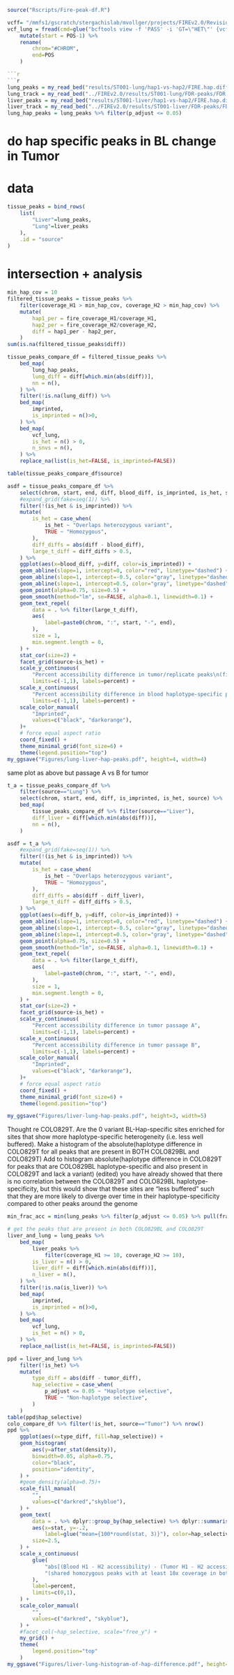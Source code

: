 ```r
source("Rscripts/Fire-peak-df.R")
```

```r
vcff= "/mmfs1/gscratch/stergachislab/mvollger/projects/FIREv2.0/Revision-1/liver-lung/vcfs/ST001-lung.vcf.norm.bcf.gz"
vcf_lung = fread(cmd=glue("bcftools view -f 'PASS' -i 'GT=\"HET\"' {vcff} | grep -v ^##"))  %>% 
    mutate(start = POS-1) %>%
    rename(
        chrom="#CHROM",
        end=POS
    )

```r

```r
lung_peaks = my_read_bed("results/ST001-lung/hap1-vs-hap2/FIRE.hap.differences.bed")
lung_track = my_read_bed("../FIREv2.0/results/ST001-lung/FDR-peaks/FDR.track.bed.gz")
liver_peaks = my_read_bed("results/ST001-liver/hap1-vs-hap2/FIRE.hap.differences.bed")
liver_track = my_read_bed("../FIREv2.0/results/ST001-liver/FDR-peaks/FDR.track.bed.gz")
lung_hap_peaks = lung_peaks %>% filter(p_adjust <= 0.05)
```


#
# do hap specific peaks in BL change in Tumor
#

# data
```r
tissue_peaks = bind_rows(
    list(
        "Liver"=lung_peaks,
        "Lung"=liver_peaks
    ),
    .id = "source"
)
```

# intersection + analysis
```r
min_hap_cov = 10
filtered_tissue_peaks = tissue_peaks %>%
    filter(coverage_H1 > min_hap_cov, coverage_H2 > min_hap_cov) %>%
    mutate(
        hap1_per = fire_coverage_H1/coverage_H1,
        hap2_per = fire_coverage_H2/coverage_H2,
        diff = hap1_per - hap2_per, 
    ) 
sum(is.na(filtered_tissue_peaks$diff))

tissue_peaks_compare_df = filtered_tissue_peaks %>%
    bed_map(
        lung_hap_peaks,
        lung_diff = diff[which.min(abs(diff))],
        nn = n(),
    ) %>%
    filter(!is.na(lung_diff)) %>%
    bed_map(
        imprinted, 
        is_imprinted = n()>0,
    ) %>%
    bed_map(
        vcf_lung,
        is_het = n() > 0,
        n_snvs = n(),
    ) %>%
    replace_na(list(is_het=FALSE, is_imprinted=FALSE))

table(tissue_peaks_compare_df$source)
```


```r
asdf = tissue_peaks_compare_df %>%
    select(chrom, start, end, diff, blood_diff, is_imprinted, is_het, source) %>%
    #expand_grid(fake=seq(1)) %>%
    filter(!(is_het & is_imprinted)) %>%
    mutate(
        is_het = case_when(
            is_het ~ "Overlaps heterozygous variant",
            TRUE ~ "Homozygous",
        ),
        diff_diffs = abs(diff - blood_diff),
        large_t_diff = diff_diffs > 0.5,
    ) %>%
    ggplot(aes(x=blood_diff, y=diff, color=is_imprinted)) +
    geom_abline(slope=1, intercept=0, color="red", linetype="dashed") +
    geom_abline(slope=1, intercept=-0.5, color="gray", linetype="dashed") +
    geom_abline(slope=1, intercept=0.5, color="gray", linetype="dashed") +
    geom_point(alpha=0.75, size=0.5) +
    geom_smooth(method="lm", se=FALSE, alpha=0.1, linewidth=0.1) +
    geom_text_repel(
        data = . %>% filter(large_t_diff),
        aes(
            label=paste0(chrom, ":", start, "-", end),
        ),
        size = 1,
        min.segment.length = 0,
    ) + 
    stat_cor(size=2) + 
    facet_grid(source~is_het) +
    scale_y_continuous(
        "Percent accessibility difference in tumor/replicate peaks\n(filtered for peaks with 10x coverage in both haplotypes)",
        limits=c(-1,1), labels=percent) +
    scale_x_continuous(
        "Percent accessibility difference in blood haplotype-specific peaks",
        limits=c(-1,1), labels=percent) +
    scale_color_manual(
        "Imprinted",
        values=c("black", "darkorange"),
    )+
    # force equal aspect ratio
    coord_fixed() +
    theme_minimal_grid(font_size=6) +
    theme(legend.position="top")
my_ggsave("Figures/lung-liver-hap-peaks.pdf", height=4, width=4)
```

same plot as above but passage A vs B for tumor
```r
t_a = tissue_peaks_compare_df %>% 
    filter(source=="Lung") %>%
    select(chrom, start, end, diff, is_imprinted, is_het, source) %>%
    bed_map(
        tissue_peaks_compare_df %>% filter(source=="Liver"),
        diff_liver = diff[which.min(abs(diff))],
        nn = n(),
    ) 

asdf = t_a %>%
    #expand_grid(fake=seq(1)) %>%
    filter(!(is_het & is_imprinted)) %>%
    mutate(
        is_het = case_when(
            is_het ~ "Overlaps heterozygous variant",
            TRUE ~ "Homozygous",
        ),
        diff_diffs = abs(diff - diff_liver),
        large_t_diff = diff_diffs > 0.5,
    ) %>%
    ggplot(aes(x=diff_b, y=diff, color=is_imprinted)) +
    geom_abline(slope=1, intercept=0, color="red", linetype="dashed") +
    geom_abline(slope=1, intercept=-0.5, color="gray", linetype="dashed") +
    geom_abline(slope=1, intercept=0.5, color="gray", linetype="dashed") +
    geom_point(alpha=0.75, size=0.5) +
    geom_smooth(method="lm", se=FALSE, alpha=0.1, linewidth=0.1) +
    geom_text_repel(
        data = . %>% filter(large_t_diff),
        aes(
            label=paste0(chrom, ":", start, "-", end),
        ),
        size = 1,
        min.segment.length = 0,
    ) + 
    stat_cor(size=2) + 
    facet_grid(source~is_het) +
    scale_y_continuous(
        "Percent accessibility difference in tumor passage A",
        limits=c(-1,1), labels=percent) +
    scale_x_continuous(
        "Percent accessibility difference in tumor passage B",
        limits=c(-1,1), labels=percent) +
    scale_color_manual(
        "Imprinted",
        values=c("black", "darkorange"),
    )+
    # force equal aspect ratio
    coord_fixed() +
    theme_minimal_grid(font_size=6) +
    theme(legend.position="top")

my_ggsave("Figures/liver-lung-hap-peaks.pdf", height=3, width=5)
```


Thought re COLO829T. Are the 0 variant BL-Hap-specific sites enriched for sites that show more haplotype-specific heterogeneity (i.e. less well buffered).
Make a histogram of the absolute(haplotype difference in COLO829T for all peaks that are present in BOTH COLO829BL and COLO829T)
Add to histogram absolute(haplotype difference in COLO829T for peaks that are COLO829BL haplotype-specific and also present in COLO829T and lack a variant)
(edited)
you have already showed that there is no correlation between the COLO829T and COLO829BL haplotype-specificity, but this would show that these sites are "less buffered" such that they are more likely to diverge over time in their haplotype-specificity compared to other peaks around the genome

```r
min_frac_acc = min(lung_peaks %>% filter(p_adjust <= 0.05) %>% pull(frac_acc))

# get the peaks that are present in both COLO829BL and COLO829T
liver_and_lung = lung_peaks %>%
    bed_map(
        liver_peaks %>%
            filter(coverage_H1 >= 10, coverage_H2 >= 10),
        is_liver = n() > 0,
        liver_diff = diff[which.min(abs(diff))],
        n_liver = n(),
    ) %>%
    filter(!is.na(is_liver)) %>%
    bed_map(
        imprinted, 
        is_imprinted = n()>0,
    ) %>%
    bed_map(
        vcf_lung,
        is_het = n() > 0,
    ) %>%
    replace_na(list(is_het=FALSE, is_imprinted=FALSE))

ppd = liver_and_lung %>%
    filter(!is_het) %>%
    mutate(
        type_diff = abs(diff - tumor_diff),
        hap_selective = case_when(
            p_adjust <= 0.05 ~ "Haplotype selective",
            TRUE ~ "Non-haplotype selective",
        )
    ) 
table(ppd$hap_selective)
colo_compare_df %>% filter(!is_het, source=="Tumor") %>% nrow()
ppd %>%
    ggplot(aes(x=type_diff, fill=hap_selective)) +
    geom_histogram(
        aes(y=after_stat(density)),
        binwidth=0.05, alpha=0.75,
        color="black",
        position="identity",
    ) +
    #geom_density(alpha=0.75)+
    scale_fill_manual(
        "",
        values=c("darkred","skyblue"),
    ) +
    geom_text(
        data = . %>% dplyr::group_by(hap_selective) %>% dplyr::summarise(stat=mean(type_diff)),
        aes(x=stat, y=-.2, 
            label=glue("mean={100*round(stat, 3)}"), color=hap_selective),
        size=2.5,
    ) +
    scale_x_continuous(
        glue(
            "abs[(Blood H1 - H2 accessibility) - (Tumor H1 - H2 accessibility)]\n",
            "(shared homozygous peaks with at least 10x coverage in both haplotypes)"
        ),
        label=percent,
        limits=c(0,1),
    ) +
    scale_color_manual(
        "",
        values=c("darkred", "skyblue"),
    ) +
    #facet_col(~hap_selective, scale="free_y") +
    my_grid() +
    theme(
        legend.position="top"
    )
my_ggsave("Figures/liver-lung-histogram-of-hap-difference.pdf", height=3, width=4)
```